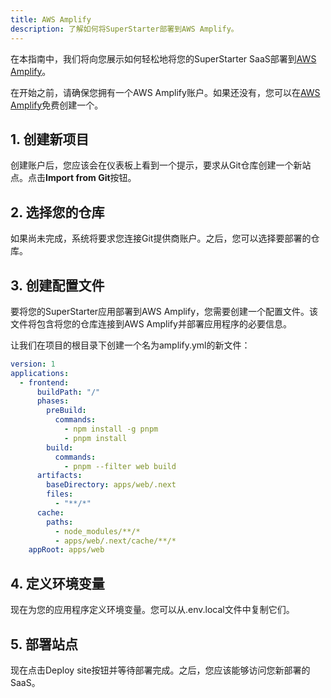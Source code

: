 ```yaml
---
title: AWS Amplify
description: 了解如何将SuperStarter部署到AWS Amplify。
---
```



在本指南中，我们将向您展示如何轻松地将您的SuperStarter SaaS部署到[AWS Amplify](https://aws.amazon.com/amplify/)。

在开始之前，请确保您拥有一个AWS Amplify账户。如果还没有，您可以在[AWS Amplify](https://aws.amazon.com/amplify/)免费创建一个。

## 1. 创建新项目
创建账户后，您应该会在仪表板上看到一个提示，要求从Git仓库创建一个新站点。点击**Import from Git**按钮。


## 2. 选择您的仓库
如果尚未完成，系统将要求您连接Git提供商账户。之后，您可以选择要部署的仓库。

## 3. 创建配置文件

要将您的SuperStarter应用部署到AWS Amplify，您需要创建一个配置文件。该文件将包含将您的仓库连接到AWS Amplify并部署应用程序的必要信息。

让我们在项目的根目录下创建一个名为amplify.yml的新文件：
```yml amplify.yml
version: 1
applications:
  - frontend:
      buildPath: "/"
      phases:
        preBuild:
          commands:
            - npm install -g pnpm
            - pnpm install
        build:
          commands:
            - pnpm --filter web build
      artifacts:
        baseDirectory: apps/web/.next
        files:
          - "**/*"
      cache:
        paths:
          - node_modules/**/*
          - apps/web/.next/cache/**/*
    appRoot: apps/web
```

## 4. 定义环境变量
现在为您的应用程序定义环境变量。您可以从.env.local文件中复制它们。

## 5. 部署站点
现在点击Deploy site按钮并等待部署完成。之后，您应该能够访问您新部署的SaaS。